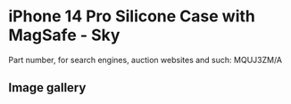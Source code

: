 
# iPhone 14 Pro Silicone Case with MagSafe - Sky

Part number, for search engines, auction websites and such: MQUJ3ZM/A

## Image gallery

<div style={{ width: '100%', maxWidth: '768px' }}>
<GalleryComponent
    images={[
      {
        original: "/everysource/MQUJ3.webp",
        thumbnail: "/everypreview/MQUJ3.webp",
      },
      {
        original: "/everysource/MQUJ3_AV1.webp",
        thumbnail: "/everypreview/MQUJ3_AV1.webp",
      },
      {
        original: "/everysource/MQUJ3_AV2.webp",
        thumbnail: "/everypreview/MQUJ3_AV2.webp",
      },
      {
        original: "/everysource/MQUJ3_AV3.webp",
        thumbnail: "/everypreview/MQUJ3_AV3.webp",
      },
      {
        original: "/everysource/MQUJ3_AV4.webp",
        thumbnail: "/everypreview/MQUJ3_AV4.webp",
      },
      {
        original: "/everysource/MQUJ3_AV5.webp",
        thumbnail: "/everypreview/MQUJ3_AV5.webp",
      }
    ]}
  />
</div>